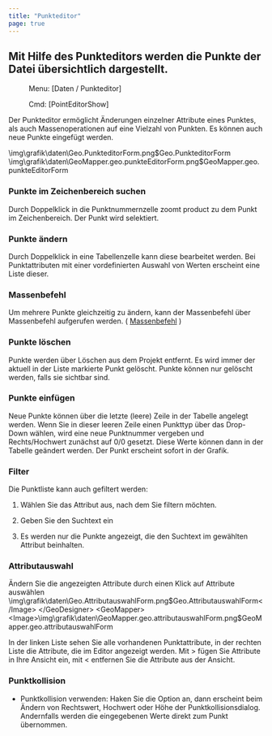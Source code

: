 ```yaml
---
title: "Punkteditor"
page: true
---
```

## Mit Hilfe des Punkteditors werden die Punkte der Datei &#252;bersichtlich dargestellt. 
 <Menu> Menu: [Daten / Punkteditor] </Menu> 
<GeoDesigner> <Menu> Cmd: [PointEditorShow] </Menu> 
</GeoDesigner>

Der Punkteditor erm&#246;glicht &#196;nderungen einzelner Attribute eines Punktes, als auch Massenoperationen auf eine Vielzahl von Punkten. Es k&#246;nnen auch neue Punkte eingef&#252;gt werden.

<GeoDesigner>
<Image>\img\grafik\daten\Geo.PunkteditorForm.png$Geo.PunkteditorForm</Image>
</GeoDesigner>
<GeoMapper>
<Image>\img\grafik\daten\GeoMapper.geo.punkteEditorForm.png$GeoMapper.geo.punkteEditorForm</Image>
</GeoMapper>


### Punkte im Zeichenbereich suchen
Durch Doppelklick in die Punktnummernzelle zoomt  <Placeholder>product</Placeholder> zu dem Punkt im Zeichenbereich. Der Punkt wird selektiert.

### Punkte &#228;ndern
Durch Doppelklick in eine Tabellenzelle kann diese bearbeitet werden. Bei Punktattributen mit einer vordefinierten Auswahl von Werten erscheint eine Liste dieser.

### Massenbefehl
Um mehrere Punkte gleichzeitig zu &#228;ndern, kann der Massenbefehl &#252;ber   <Border>   Massenbefehl   </Border>  aufgerufen werden. ( [Massenbefehl](../daten/punkteditor_massenbefehl)
 )

### Punkte l&#246;schen
Punkte werden &#252;ber  <Border>   Löschen   </Border>  aus dem Projekt entfernt. Es wird immer der aktuell in der Liste markierte Punkt gel&#246;scht. Punkte k&#246;nnen nur gel&#246;scht werden, falls sie sichtbar sind.

###  Punkte einf&#252;gen
Neue Punkte k&#246;nnen &#252;ber die letzte (leere) Zeile in der Tabelle angelegt werden. Wenn Sie in dieser leeren Zeile einen Punkttyp &#252;ber das Drop-Down w&#228;hlen, wird eine neue Punktnummer vergeben und Rechts/Hochwert zun&#228;chst auf 0/0 gesetzt. Diese Werte k&#246;nnen dann in der Tabelle ge&#228;ndert werden. Der Punkt erscheint sofort in der Grafik.

### Filter
Die Punktliste kann auch gefiltert werden:

1.  W&#228;hlen Sie das Attribut aus, nach dem Sie filtern m&#246;chten.

2. Geben Sie den Suchtext ein

3. Es werden nur die Punkte angezeigt, die den Suchtext im gew&#228;hlten Attribut beinhalten.




### Attributauswahl
&#196;ndern Sie die angezeigten Attribute durch einen Klick auf  <Border>Attribute auswählen</Border> 
<GeoDesigner>
<Image>\img\grafik\daten\Geo.AttributauswahlForm.png$Geo.AttributauswahlForm</Image>
</GeoDesigner>
<GeoMapper>
<Image>\img\grafik\daten\GeoMapper.geo.attributauswahlForm.png$GeoMapper.geo.attributauswahlForm</Image>
</GeoMapper>

In der linken Liste sehen Sie alle vorhandenen Punktattribute, in der rechten Liste die Attribute, die im Editor angezeigt werden. Mit  <Border>></Border>  f&#252;gen Sie Attribute in Ihre Ansicht ein, mit  <Border><</Border>  entfernen Sie die Attribute aus der Ansicht.

### Punktkollision

- <Bold> Punktkollision verwenden: </Bold>  Haken Sie die Option an, dann erscheint beim &#196;ndern von Rechtswert, Hochwert oder H&#246;he der Punktkollisionsdialog. Andernfalls werden die eingegebenen Werte direkt zum Punkt &#252;bernommen.



